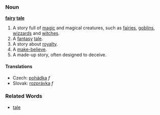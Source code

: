 ===Noun===
'''[[fairy]] [[tale]]'''

# A story full of [[magic]] and magical creatures, such as [[fairy|fairies]], [[goblin|goblins]], [[wizzard|wizzards]] and [[witch|witches]].
# A [[fantasy]] [[tale]].
# A story about [[royalty]].
# A [[make-believe]].
# A made-up story, often designed to deceive.

====Translations====
*Czech: [[pohádka]] ''f''
*Slovak: [[rozprávka]] ''f''

===Related Words===
*[[tale]]
<!-- fairy-tale with a hyphen is used like an adjective i think -->